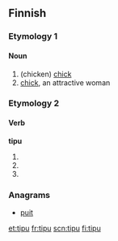 ==Finnish==

===Etymology 1===

====Noun====
{{fi-noun|tipu|type=solu}}

#(chicken) [[chick]]
#[[chick]], an attractive woman

===Etymology 2===

====Verb====
'''tipu'''

# {{fi-form of|tippua|type=verb|mood=indicative|tense=present connegative}}
# {{fi-form of|tippua|type=verb|pr=second-person|pl=singular|mood=imperative|tense=present}}
# {{fi-form of|tippua|type=verb|pr=second-person|pl=singular|mood=imperative|tense=present connegative}}

===Anagrams===
*[[puit]]

[[et:tipu]]
[[fr:tipu]]
[[scn:tipu]]
[[fi:tipu]]